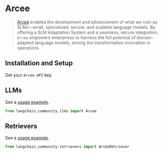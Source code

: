 # Arcee

>[Arcee](https://www.arcee.ai/about/about-us) enables the development and advancement 
> of what we coin as SLMs—small, specialized, secure, and scalable language models. 
> By offering a SLM Adaptation System and a seamless, secure integration, 
> `Arcee` empowers enterprises to harness the full potential of 
> domain-adapted language models, driving the transformative 
> innovation in operations.


## Installation and Setup

Get your `Arcee API` key.


## LLMs

See a [usage example](/docs/integrations/llms/arcee).

```python
from langchain_community.llms import Arcee
```

## Retrievers

See a [usage example](/docs/integrations/retrievers/arcee).

```python
from langchain_community.retrievers import ArceeRetriever
```
